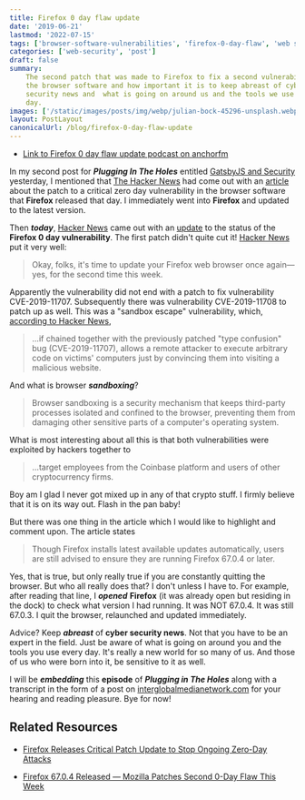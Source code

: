 ```yaml
---
title: Firefox 0 day flaw update
date: '2019-06-21'
lastmod: '2022-07-15'
tags: ['browser-software-vulnerabilities', 'firefox-0-day-flaw', 'web security']
categories: ['web-security', 'post']
draft: false
summary:
    The second patch that was made to Firefox to fix a second vulnerability in
    the browser software and how important it is to keep abreast of cyber
    security news and  what is going on around us and the tools we use every
    day.
images: ['/static/images/posts/img/webp/julian-bock-45296-unsplash.webp']
layout: PostLayout
canonicalUrl: /blog/firefox-0-day-flaw-update
---
```


<Unsplash
	src="/static/images/posts/img/webp/julian-bock-45296-unsplash.webp"
	author="Julian Bock"
	alt="Firefox 0 day flaw update"
	srcUrl="https://unsplash.com/photos/Y6-GL40aPPs"
	authorUrl="https://unsplash.com/@julian_bck"
/>

-   [Link to Firefox 0 day flaw update podcast on anchorfm](https://anchor.fm/maria-campbell/episodes/Firefox-0-Day-Flaw-Update-e4dk2m)

In my second post for **_Plugging In The Holes_** entitled
[GatsbyJS and Security](/blog/gatsbyjs-and-security/) yesterday, I mentioned
that [The Hacker News](https://thehackernews.com/) had come out with an
[article](https://thehackernews.com/2019/06/mozilla-firefox-patch-update.html)
about the patch to a critical zero day vulnerability in the browser software
that **Firefox** released that day. I immediately went into **Firefox** and
updated to the latest version.

Then **_today_**, [Hacker News](https://thehackernews.com/) came out with an
[update](https://thehackernews.com/2019/06/firefox-0day-vulnerability.html) to
the status of the **Firefox 0 day vulnerability**. The first patch didn't quite
cut it! [Hacker News](https://thehackernews.com/) put it very well:

> Okay, folks, it's time to update your Firefox web browser once again—yes, for
> the second time this week.

Apparently the vulnerability did not end with a patch to fix vulnerability
CVE-2019-11707. Subsequently there was vulnerability CVE-2019-11708 to patch up
as well. This was a "sandbox escape" vulnerability, which,
[according to Hacker News](https://thehackernews.com/2019/06/firefox-0day-vulnerability.html),

> …if chained together with the previously patched "type confusion" bug
> (CVE-2019-11707), allows a remote attacker to execute arbitrary code on
> victims' computers just by convincing them into visiting a malicious website.

And what is browser **_sandboxing_**?

> Browser sandboxing is a security mechanism that keeps third-party processes
> isolated and confined to the browser, preventing them from damaging other
> sensitive parts of a computer's operating system.

What is most interesting about all this is that both vulnerabilities were
exploited by hackers together to

> …target employees from the Coinbase platform and users of other cryptocurrency
> firms.

Boy am I glad I never got mixed up in any of that crypto stuff. I firmly believe
that it is on its way out. Flash in the pan baby!

But there was one thing in the article which I would like to highlight and
comment upon. The article states

> Though Firefox installs latest available updates automatically, users are
> still advised to ensure they are running Firefox 67.0.4 or later.

Yes, that is true, but only really true if you are constantly quitting the
browser. But who all really does that? I don't unless I have to. For example,
after reading that line, I **_opened_** **Firefox** (it was already open but
residing in the dock) to check what version I had running. It was NOT 67.0.4. It
was still 67.0.3. I quit the browser, relaunched and updated immediately.

Advice? Keep **_abreast_** of **cyber security news**. Not that you have to be
an expert in the field. Just be aware of what is going on around you and the
tools you use every day. It's really a new world for so many of us. And those of
us who were born into it, be sensitive to it as well.

I will be **_embedding_** this **episode** of **_Plugging in The Holes_** along
with a transcript in the form of a post on
[interglobalmedianetwork.com](https://www.interglobalmedianetwork.com) for your
hearing and reading pleasure. Bye for now!

## Related Resources

-   [Firefox Releases Critical Patch Update to Stop Ongoing Zero-Day Attacks](https://thehackernews.com/2019/06/mozilla-firefox-patch-update.html)

-   [Firefox 67.0.4 Released — Mozilla Patches Second 0-Day Flaw This Week](https://thehackernews.com/2019/06/firefox-0day-vulnerability.html)

